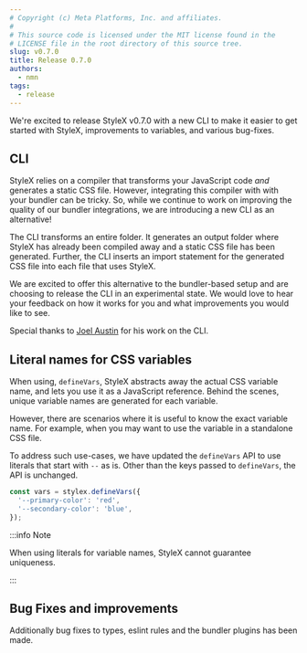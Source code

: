 ```yaml
---
# Copyright (c) Meta Platforms, Inc. and affiliates.
#
# This source code is licensed under the MIT license found in the
# LICENSE file in the root directory of this source tree.
slug: v0.7.0
title: Release 0.7.0
authors:
  - nmn
tags:
  - release
---
```


We're excited to release StyleX v0.7.0 with a new CLI to make it easier to
get started with StyleX, improvements to variables, and various bug-fixes.

## CLI

StyleX relies on a compiler that transforms your JavaScript code
*and* generates a static CSS file. However, integrating this compiler with
with your bundler can be tricky. So, while we continue to work on improving
the quality of our bundler integrations, we are introducing a new CLI as an
alternative!

The CLI transforms an entire folder. It generates an output folder where StyleX
has already been compiled away and a static CSS file has been generated. Further,
the CLI inserts an import statement for the generated CSS file into each file
that uses StyleX.

We are excited to offer this alternative to the bundler-based setup and are
choosing to release the CLI in an experimental state. We would love to hear
your feedback on how it works for you and what improvements you would like to see.

Special thanks to [Joel Austin](https://github.com/Jta26) for his work on the CLI.


## Literal names for CSS variables

When using, `defineVars`, StyleX abstracts away the actual CSS variable name,
and lets you use it as a JavaScript reference. Behind the scenes, unique variable names
are generated for each variable.

However, there are scenarios where it is useful to know the exact variable name. For
example, when you may want to use the variable in a standalone CSS file.

To address such use-cases, we have updated the `defineVars` API to use literals
that start with `--` as is. Other than the keys passed to `defineVars`, the
API is unchanged.

```ts
const vars = stylex.defineVars({
  '--primary-color': 'red',
  '--secondary-color': 'blue',
});
```

:::info Note

When using literals for variable names, StyleX cannot guarantee uniqueness.

:::


## Bug Fixes and improvements

Additionally bug fixes to types, eslint rules and the bundler plugins has been made.
